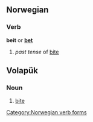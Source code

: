 ==Norwegian==
===Verb===
[[Category:Norwegian verb forms]]
'''beit''' or '''[[bet#Norwegian|bet]]'''
#''past tense'' of [[bite#Norwegian|bite]]

==Volapük==
===Noun===
# [[bite]]